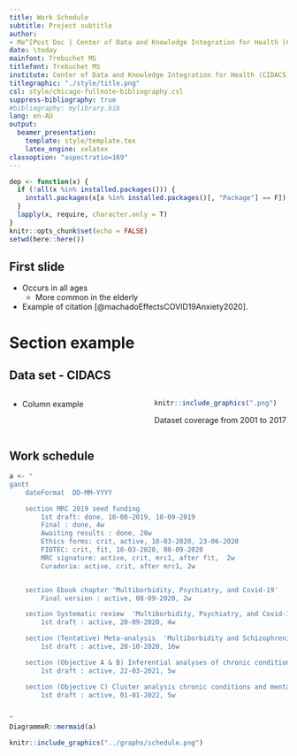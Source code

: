 ```yaml
---
title: Work Schedule 
subtitle: Project subtitle
author:
- Me^[Post Doc | Center of Data and Knowledge Integration for Health (CIDACS) | Salvador | Brasil] ^[The University of Melbourne| Dept of Psychiatry| Austin Health | email:ldearaujo@unimelb.edu.au]
date: \today
mainfont: Trebuchet MS
titlefont: Trebuchet MS
institute: Center of Data and Knowledge Integration for Health (CIDACS)
titlegraphic: "./style/title.png"
csl: style/chicago-fullnote-bibliography.csl
suppress-bibliography: true
#bibliography: mylibrary.bib
lang: en-AU
output: 
  beamer_presentation:
    template: style/template.tex 
    latex_engine: xelatex
classoption: "aspectratio=169"
---
```



```r
dep <- function(x) {
  if (!all(x %in% installed.packages())) {
    install.packages(x[x %in% installed.packages()[, "Package"] == F])
  }
  lapply(x, require, character.only = T)
}
knitr::opts_chunk$set(echo = FALSE)
setwd(here::here())
```


## First slide 

- Occurs in all ages
	+ More common in the elderly
- Example of citation [@machadoEffectsCOVID19Anxiety2020].


# Section example

## Data set - CIDACS

:::::::::::::: {.columns}
::: {.column width="50%"}


+ Column example

:::
::: {.column width="50%"}

```r
knitr::include_graphics(".png")
```
\tiny

Dataset coverage from 2001 to 2017

:::
::::::::::::::


## Work schedule

```r
a <- "
gantt
	dateFormat  DD-MM-YYYY

	section MRC 2019 seed funding
		1st draft: done, 10-08-2019, 10-09-2019
		Final : done, 4w
		Awaiting results : done, 20w
		Ethics forms: crit, active, 10-03-2020, 23-06-2020
		FIOTEC: crit, fit, 10-03-2020, 08-09-2020
		MRC signature: active, crit, mrc1, after fit,  2w
		Curadoria: active, crit, after mrc1, 2w


	section Ebook chapter 'Multiborbidity, Psychiatry, and Covid-19'
		Final version : active, 08-09-2020, 2w

	section Systematic review  'Multiborbidity, Psychiatry, and Covid-19'
		1st draft : active, 20-09-2020, 4w

	section (Tentative) Meta-analysis  'Multiborbidity and Schizophrenia'
		1st draft : active, 20-10-2020, 16w	

	section (Objective A & B) Inferential analyses of chronic conditions after psy hosp
		1st draft : active, 22-03-2021, 5w

	section (Objective C) Cluster analysis chronic conditions and mental disorders
		1st draft : active, 01-01-2022, 5w


"
DiagrammeR::mermaid(a)
```

```r
knitr::include_graphics("../graphs/schedule.png")
```
